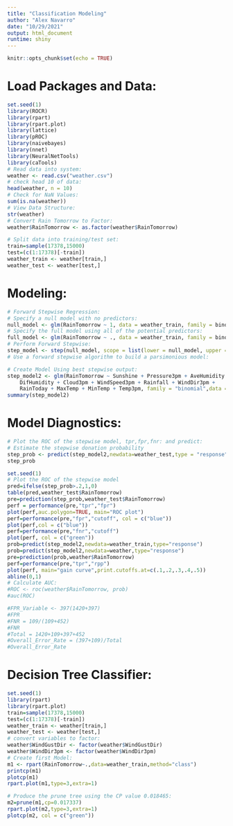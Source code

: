 ```yaml
---
title: "Classification Modeling"
author: "Alex Navarro"
date: "10/29/2021"
output: html_document
runtime: shiny
---
```


```r
knitr::opts_chunk$set(echo = TRUE)
```
# Load Packages and Data:
```r
set.seed(1)
library(ROCR)
library(rpart)
library(rpart.plot)
library(lattice)
library(pROC)
library(naivebayes)
library(nnet)
library(NeuralNetTools)
library(caTools)
# Read data into system:
weather <- read.csv("weather.csv")
# check head 10 of data:
head(weather, n = 10)
# Check for NaN Values:
sum(is.na(weather))
# View Data Structure:
str(weather)
# Convert Rain Tomorrow to Factor:
weather$RainTomorrow <- as.factor(weather$RainTomorrow)
```
```r
# Split data into training/test set:
train=sample(17378,15000)
test=(c(1:17378)[-train])
weather_train <- weather[train,]
weather_test <- weather[test,]
```
# Modeling:
```r
# Forward Stepwise Regression:
# Specify a null model with no predictors:
null_model <- glm(RainTomorrow ~ 1, data = weather_train, family = binomial)
# Specify the full model using all of the potential predictors:
full_model <- glm(RainTomorrow ~ ., data = weather_train, family = binomial)
# Perform Forward Stepwise:
step_model <- step(null_model, scope = list(lower = null_model, upper = full_model), direction = "forward")
# Use a forward stepwise algorithm to build a parsimonious model:
```
```r
# Create Model Using best stepwise output:
step_model2 <- glm(RainTomorrow ~ Sunshine + Pressure3pm + AveHumidity + WindGustSpeed + 
    DifHumidity + Cloud3pm + WindSpeed3pm + Rainfall + WindDir3pm + 
    RainToday + MaxTemp + MinTemp + Temp3pm, family = "binomial",data = weather_train)
summary(step_model2)
```
# Model Diagnostics:
```r
# Plot the ROC of the stepwise model, tpr,fpr,fnr: and predict:
# Estimate the stepwise donation probability
step_prob <- predict(step_model2,newdata=weather_test,type = "response")
step_prob
```
```r
set.seed(1)
# Plot the ROC of the stepwise model
pred=ifelse(step_prob>.2,1,0)
table(pred,weather_test$RainTomorrow)
pre=prediction(step_prob,weather_test$RainTomorrow)
perf = performance(pre,"tpr","fpr")
plot(perf,auc.polygon=TRUE, main="ROC plot")
perf=performance(pre,"fpr","cutoff", col = c("blue"))
plot(perf,col = c("blue"))
perf=performance(pre,"fnr","cutoff")
plot(perf, col = c("green"))
prob=predict(step_model2,newdata=weather_train,type="response")
prob=predict(step_model2,newdata=weather,type="response")
pre=prediction(prob,weather$RainTomorrow)
perf=performance(pre,"tpr","rpp")
plot(perf, main="gain curve",print.cutoffs.at=c(.1,.2,.3,.4,.5))
abline(0,1)
# Calculate AUC:
#ROC <- roc(weather$RainTomorrow, prob)
#auc(ROC)
```
```r
#FPR_Variable <- 397(1420+397)
#FPR
#FNR = 109/(109+452)
#FNR
#Total = 1420+109+397+452
#Overall_Error_Rate = (397+109)/Total
#Overall_Error_Rate
```
# Decision Tree Classifier:
```r
set.seed(1)
library(rpart)
library(rpart.plot)
train=sample(17378,15000)
test=(c(1:17378)[-train])
weather_train <- weather[train,]
weather_test <- weather[test,]
# convert variables to factor:
weather$WindGustDir <- factor(weather$WindGustDir)
weather$WindDir3pm <- factor(weather$WindDir3pm)
# Create first Model:
m1 <- rpart(RainTomorrow~.,data=weather_train,method="class")
printcp(m1)
plotcp(m1)
rpart.plot(m1,type=3,extra=1)

# Produce the prune tree using the CP value 0.018465:
m2=prune(m1,cp=0.017337)
rpart.plot(m2,type=3,extra=1)
plotcp(m2, col = c("green"))
```
